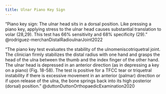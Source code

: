 ```yaml
---
title: Ulnar Piano Key Sign
---
```



"Piano key sign: The ulnar head sits in a dorsal position. Like pressing a piano key, applying stress to the ulnar head causes substantial translation to volar (28,29). This test has 66% sensitivity and 68% specificity (29)." @rodriguez-merchanDistalRadioulnarJoint2022


"The piano key test evaluates the stability of the ulnomeniscotriquetral joint. The clinician firmly stabilizes the distal radius with one hand and grasps the head of the ulna between the thumb and the index finger of the other hand. The ulnar head is depressed in an anterior direction (as in depressing a key on a piano) (Fig. 18-58). The test is positive for a TFCC tear or triquetral instability if there is excessive movement in an anterior (palmar) direction or if upon release of the ulna, the bone springs back into its high posterior (dorsal) position." @duttonDuttonOrthopaedicExamination2020
